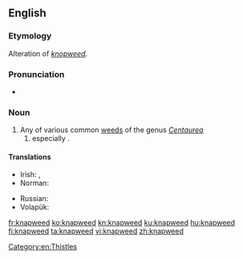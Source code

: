 ==English==

===Etymology===
Alteration of ''[[knopweed]]''.

===Pronunciation===
* {{IPA|/ˈnæpwiːd/|lang=en}}

===Noun===
{{en-noun}}

# Any of various common [[weeds]] of the genus ''[[Centaurea]]''
## especially {{taxlink|Centaurea nigra|species|noshow=1}}.

====Translations====
{{trans-top|''Centaurea''}}
* Irish: {{t|ga|bata cogaidh|m}}, {{t|ga|mínscoth|f}}
* Norman: {{qualifier|Centaurea nigra}} {{t|nrf|bourdonniéthe|f}}
{{trans-mid}}
* Russian: {{t|ru|чёрный василёк|m}}
* Volapük: {{t|vo|zentor}}
{{trans-bottom}}

[[Category:en:Thistles]]

[[fr:knapweed]]
[[ko:knapweed]]
[[kn:knapweed]]
[[ku:knapweed]]
[[hu:knapweed]]
[[fi:knapweed]]
[[ta:knapweed]]
[[vi:knapweed]]
[[zh:knapweed]]